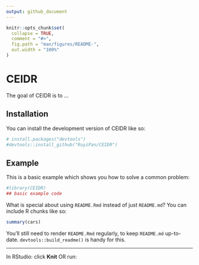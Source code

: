 ```yaml
---
output: github_document
---
```


<!-- README.md is generated from README.Rmd. Please edit that file -->

```r
knitr::opts_chunk$set(
  collapse = TRUE,
  comment = "#>",
  fig.path = "man/figures/README-",
  out.width = "100%"
)
```

# CEIDR

<!-- badges: start -->
<!-- badges: end -->

The goal of CEIDR is to ...

## Installation

You can install the development version of CEIDR like so:

```r
# install.packages("devtools")
#devtools::install_github("RuyiPan/CEIDR")
```

## Example

This is a basic example which shows you how to solve a common problem:

```r
#library(CEIDR)
## basic example code
```

What is special about using `README.Rmd` instead of just `README.md`? You can include R chunks like so:

```r
summary(cars)
```

You'll still need to render `README.Rmd` regularly, to keep `README.md` up-to-date. `devtools::build_readme()` is handy for this.

---

In RStudio: click **Knit** OR run:

